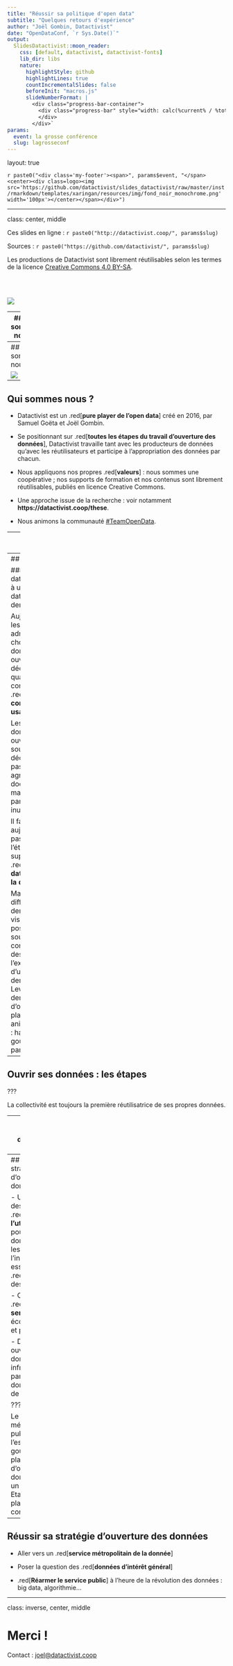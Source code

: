 ```yaml
---
title: "Réussir sa politique d'open data"
subtitle: "Quelques retours d'expérience"
author: "Joël Gombin, Datactivist"
date: "OpenDataConf, `r Sys.Date()`"
output:
  SlidesDatactivist::moon_reader:
    css: [default, datactivist, datactivist-fonts]
    lib_dir: libs
    nature:
      highlightStyle: github
      highlightLines: true
      countIncrementalSlides: false
      beforeInit: "macros.js"
      slideNumberFormat: |
        <div class="progress-bar-container">
          <div class="progress-bar" style="width: calc(%current% / %total% * 100%);">
          </div>
        </div>`
params:
  event: la grosse conférence
  slug: lagrosseconf
---
```


layout: true

<style>
.remark-slide-number {
  position: inherit;
}

.remark-slide-number .progress-bar-container {
  position: absolute;
  bottom: 0;
  height: 4px;
  display: block;
  left: 0;
  right: 0;
}

.remark-slide-number .progress-bar {
  height: 100%;
  background-color: #e95459;
}

</style>


`r paste0("<div class='my-footer'><span>", params$event, "</span> <center><div class=logo><img src='https://github.com/datactivist/slides_datactivist/raw/master/inst/rmarkdown/templates/xaringan/resources/img/fond_noir_monochrome.png' width='100px'></center></span></div>")` 


---

class: center, middle

Ces slides en ligne : `r paste0("http://datactivist.coop/", params$slug)`

Sources : `r paste0("https://github.com/datactivist/", params$slug)`


Les productions de Datactivist sont librement réutilisables selon les termes de la licence [Creative Commons 4.0 BY-SA](https://creativecommons.org/licenses/by-sa/4.0/legalcode.fr).

<BR>
<BR>

![](https://mirrors.creativecommons.org/presskit/buttons/88x31/png/by-sa.png)


---
## Qui sommes nous ?


.center[[![:largeur 80%](https://github.com/datactivist/slides_datactivist/raw/master/inst/rmarkdown/templates/xaringan/resources/img/logo.png)](https://datactivist.coop)]

### We .red[open data], we make them .red[useful]

---
## Qui sommes nous ?


![](https://www.dropbox.com/s/kicm8kmqal303yc/equipe.jpg?dl=1)

---
## Qui sommes nous ?

- Datactivist est un .red[**pure player de l’open data**] créé en 2016, par Samuel Goëta et Joël Gombin.

- Se positionnant sur .red[**toutes les étapes du travail d’ouverture des données**], Datactivist travaille tant avec les producteurs de données qu’avec les réutilisateurs et participe à l’appropriation des données par chacun.

- Nous appliquons nos propres .red[**valeurs**] : nous sommes une coopérative ; nos supports de formation et nos contenus sont librement réutilisables, publiés en licence Creative Commons.

- Une approche issue de la recherche : voir notamment **https://datactivist.coop/these**. 

- Nous animons la communauté [#TeamOpenData](https://teamopendata.org).

---
## Nos activités

- Conseil sur les .red[**stratégies d’ouverture de données**] : nous aidons les organisations dans la conception et la mise en œuvre de leur stratégie d’ouverture de données.


- .red[**Accompagnement dans la réutilisation de données ouvertes**] : nous aidons les organisations à utiliser les données au quotidien. 

- .red[**Sensibilisation et formation à la donnée**] : nous formons à la culture générale des données, nous enseignons les grands principes et bonnes pratiques de l'open data et nous introduisons à la data science. 

- .red[**Médiation de données**] : nous organisons des hackathons, des open data camps, des expéditions de données...

???

La médiation de données est aussi fondamentalement une animation de communauté(s). 

---
## Notre vision

### D'un open data de l'offre à un .red[open data de la demande]

Aujourd’hui, les administrations choisissent les données à ouvrir, elles décident du quand et du comment .red[**sans consulter les usagers**].

Les rares données ouvertes sont souvent décevantes : pas à jour, trop agrégées, mal documentées, mal formatées, parfois inutilisables. 

Il faut aujourd’hui passer à l’étape supérieure : .red[**un open data piloté par la demande**].

Mais c'est difficile : demande peu visible, pas de possibilité de soumettre la communication des données à l'expression d'une demande. Leviers : demandes d'ouverture, plateformes, animations (ex : hackathon), gouvernance partagée... 

---
## Ouvrir ses données : les étapes


???

La collectivité est toujours la première réutilisatrice de ses propres données.

---
## Réussir sa stratégie d'ouverture des données 

- Au-delà de l'obligation légale : .red[**poser les objectifs**] poursuivis par la stratégie

- Se donner les moyens de connaître la .red[**demande de données**] pour y répondre (voir par ex. [DODOdata.io](https://dododata.io))

- Travailler à la .red[**qualité des données**], garante d'usages réels

- Mener le projet d'ouverture des données comme un projet de modernisation de l'administration (transversalité, agilité, lean...)

???

Une stratégie qui peut/doit englober la question de la data en général.
Croiser aussi avec le RGPD ! 

---
## Réussir sa stratégie d'ouverture des données 

- Une ouverture des données .red[**orientée vers l'utilisateur**] : pousser les données là où sont les usagers et non l'inverse. Enjeu essentiel de la .red[**découvrabilité**] des données

- Construire une .red[**offre de services**] pour son écosystème (public et privé)

- Distinguer ouverture de ses données, et infrastructures de partage des données en termes de gouvernance.

???

Le premier est le métier de l'acteur public, le deuxième l'est-il ? Quelle gouvernance des plateformes d'ouverture des données ?
Aller vers un Etat(collectivité)-plateforme
Tiers de confiance

---
## Réussir sa stratégie d'ouverture des données 

- Aller vers un .red[**service métropolitain de la donnée**]

- Poser la question des .red[**données d'intérêt général**]

- .red[**Réarmer le service public**] à l'heure de la révolution des données : big data, algorithmie... 

---
class: inverse, center, middle

# Merci !

Contact : [joel@datactivist.coop](mailto:joel@datactivist.coop)


